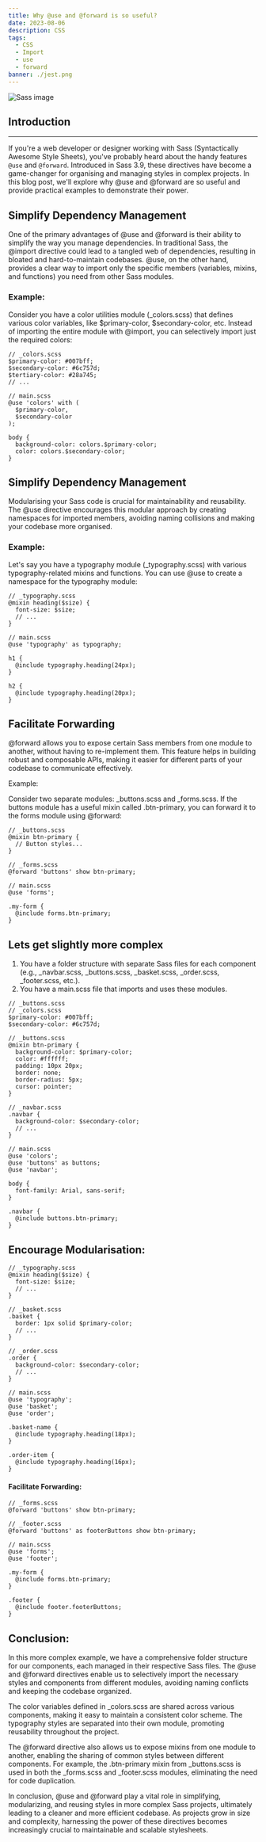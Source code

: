 ---
title: Why @use and @forward is so useful?
date: 2023-08-06
description: CSS
tags:
  - CSS
  - Import
  - use
  - forward
banner: ./jest.png
---

![Sass image](./sass.jpeg)

## Introduction

---

If you're a web developer or designer working with Sass (Syntactically Awesome Style Sheets), you've probably heard about the handy features `@use` and `@forward`. Introduced in Sass 3.9, these directives have become a game-changer for organising and managing styles in complex projects. In this blog post, we'll explore why @use and @forward are so useful and provide practical examples to demonstrate their power.

## Simplify Dependency Management

One of the primary advantages of @use and @forward is their ability to simplify the way you manage dependencies. In traditional Sass, the @import directive could lead to a tangled web of dependencies, resulting in bloated and hard-to-maintain codebases. @use, on the other hand, provides a clear way to import only the specific members (variables, mixins, and functions) you need from other Sass modules.

### Example:

Consider you have a color utilities module (_colors.scss) that defines various color variables, like $primary-color, $secondary-color, etc. Instead of importing the entire module with @import, you can selectively import just the required colors:

```{sass}
// _colors.scss
$primary-color: #007bff;
$secondary-color: #6c757d;
$tertiary-color: #28a745;
// ...

// main.scss
@use 'colors' with (
  $primary-color,
  $secondary-color
);

body {
  background-color: colors.$primary-color;
  color: colors.$secondary-color;
}
```

## Simplify Dependency Management

Modularising your Sass code is crucial for maintainability and reusability. The @use directive encourages this modular approach by creating namespaces for imported members, avoiding naming collisions and making your codebase more organised.

### Example:

Let's say you have a typography module (_typography.scss) with various typography-related mixins and functions. You can use @use to create a namespace for the typography module:

```{sass}
// _typography.scss
@mixin heading($size) {
  font-size: $size;
  // ...
}

// main.scss
@use 'typography' as typography;

h1 {
  @include typography.heading(24px);
}

h2 {
  @include typography.heading(20px);
}

```

## Facilitate Forwarding
@forward allows you to expose certain Sass members from one module to another, without having to re-implement them. This feature helps in building robust and composable APIs, making it easier for different parts of your codebase to communicate effectively.

Example:

Consider two separate modules: _buttons.scss and _forms.scss. If the buttons module has a useful mixin called .btn-primary, you can forward it to the forms module using @forward:

```{sass}
// _buttons.scss
@mixin btn-primary {
  // Button styles...
}

// _forms.scss
@forward 'buttons' show btn-primary;

// main.scss
@use 'forms';

.my-form {
  @include forms.btn-primary;
}
```

## Lets get slightly more complex

1. You have a folder structure with separate Sass files for each component (e.g., _navbar.scss, _buttons.scss, _basket.scss, _order.scss, _footer.scss, etc.).
2. You have a main.scss file that imports and uses these modules.

```{sass}
// _buttons.scss
// _colors.scss
$primary-color: #007bff;
$secondary-color: #6c757d;

// _buttons.scss
@mixin btn-primary {
  background-color: $primary-color;
  color: #ffffff;
  padding: 10px 20px;
  border: none;
  border-radius: 5px;
  cursor: pointer;
}

// _navbar.scss
.navbar {
  background-color: $secondary-color;
  // ...
}

// main.scss
@use 'colors';
@use 'buttons' as buttons;
@use 'navbar';

body {
  font-family: Arial, sans-serif;
}

.navbar {
  @include buttons.btn-primary;
}

```

## Encourage Modularisation:


```{sass}
// _typography.scss
@mixin heading($size) {
  font-size: $size;
  // ...
}

// _basket.scss
.basket {
  border: 1px solid $primary-color;
  // ...
}

// _order.scss
.order {
  background-color: $secondary-color;
  // ...
}

// main.scss
@use 'typography';
@use 'basket';
@use 'order';

.basket-name {
  @include typography.heading(18px);
}

.order-item {
  @include typography.heading(16px);
}
```

#### Facilitate Forwarding:

```{sass}
// _forms.scss
@forward 'buttons' show btn-primary;

// _footer.scss
@forward 'buttons' as footerButtons show btn-primary;

// main.scss
@use 'forms';
@use 'footer';

.my-form {
  @include forms.btn-primary;
}

.footer {
  @include footer.footerButtons;
}
```
## Conclusion:

In this more complex example, we have a comprehensive folder structure for our components, each managed in their respective Sass files. The @use and @forward directives enable us to selectively import the necessary styles and components from different modules, avoiding naming conflicts and keeping the codebase organized.

The color variables defined in _colors.scss are shared across various components, making it easy to maintain a consistent color scheme. The typography styles are separated into their own module, promoting reusability throughout the project.

The @forward directive also allows us to expose mixins from one module to another, enabling the sharing of common styles between different components. For example, the .btn-primary mixin from _buttons.scss is used in both the _forms.scss and _footer.scss modules, eliminating the need for code duplication.

In conclusion, @use and @forward play a vital role in simplifying, modularizing, and reusing styles in more complex Sass projects, ultimately leading to a cleaner and more efficient codebase. As projects grow in size and complexity, harnessing the power of these directives becomes increasingly crucial to maintainable and scalable stylesheets.
